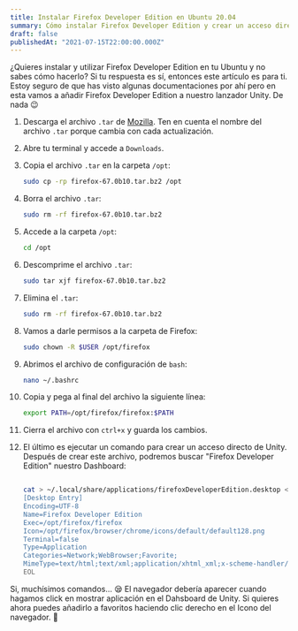 ```yaml
---
title: Instalar Firefox Developer Edition en Ubuntu 20.04
summary: Cómo instalar Firefox Developer Edition y crear un acceso directo
draft: false
publishedAt: "2021-07-15T22:00:00.000Z"
---
```


¿Quieres instalar y utilizar Firefox Developer Edition en tu Ubuntu y no sabes cómo hacerlo?
Si tu respuesta es sí, entonces este artículo es para ti. Estoy seguro de que has visto algunas documentaciones por ahí pero en esta vamos a añadir Firefox Developer Edition a nuestro lanzador Unity. De nada 😉

1. Descarga el archivo `.tar` de [Mozilla](https://www.mozilla.org/en-US/firefox/developer/). Ten en cuenta el nombre del archivo `.tar` porque cambia con cada actualización.
2. Abre tu terminal y accede a `Downloads`.
3. Copia el archivo `.tar` en la carpeta `/opt`:
   ```bash
   sudo cp -rp firefox-67.0b10.tar.bz2 /opt
   ```
4. Borra el archivo `.tar`:
   ```bash
   sudo rm -rf firefox-67.0b10.tar.bz2
   ```
5. Accede a la carpeta `/opt`:
   ```bash
   cd /opt
   ```
6. Descomprime el archivo `.tar`:
   ```bash
   sudo tar xjf firefox-67.0b10.tar.bz2
   ```
7. Elimina el `.tar`:
   ```bash
   sudo rm -rf firefox-67.0b10.tar.bz2
   ```
8. Vamos a darle permisos a la carpeta de Firefox:
   ```bash
   sudo chown -R $USER /opt/firefox
   ```
9. Abrimos el archivo de configuración de `bash`:
   ```bash
   nano ~/.bashrc
   ```
10. Copia y pega al final del archivo la siguiente línea:
    ```bash
    export PATH=/opt/firefox/firefox:$PATH
    ```
11. Cierra el archivo con `ctrl+x` y guarda los cambios.
12. El último es ejecutar un comando para crear un acceso directo de Unity. Después de crear este archivo, podremos buscar "Firefox Developer Edition" nuestro Dashboard:

    ```bash

    cat > ~/.local/share/applications/firefoxDeveloperEdition.desktop <<EOL
    [Desktop Entry]
    Encoding=UTF-8
    Name=Firefox Developer Edition
    Exec=/opt/firefox/firefox
    Icon=/opt/firefox/browser/chrome/icons/default/default128.png
    Terminal=false
    Type=Application
    Categories=Network;WebBrowser;Favorite;
    MimeType=text/html;text/xml;application/xhtml_xml;x-scheme-handler/http;x-scheme-handler/https;x-scheme-handler/ftp; X-Ayatana-Desktop-Shortcuts=NewWindow;NewIncognitos;
    EOL


    ```

Si, muchísimos comandos... 😪
El navegador debería aparecer cuando hagamos click en mostrar aplicación en el Dahsboard de Unity. Si quieres ahora puedes añadirlo a favoritos haciendo clic derecho en el Icono del navegador. 👏

